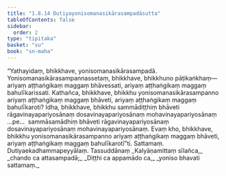 ```yaml
---
title: "1.8.14 Dutiyayonisomanasikārasampadāsutta"
tableOfContents: false
sidebar:
  order: 2
type: "tipitaka"
basket: "su"
book: "sn-maha"
---
```



<DynamicBreadcrumb />

<Division number="90" book="sn-maha">

<Paragraph number="195" book="sn-maha">
“Yathayidaṃ, bhikkhave, yonisomanasikārasampadā. Yonisomanasikārasampannassetaṃ, bhikkhave, bhikkhuno pāṭikaṅkhaṃ—  ariyaṃ aṭṭhaṅgikaṃ maggaṃ bhāvessati, ariyaṃ aṭṭhaṅgikaṃ maggaṃ bahulīkarissati. Kathañca, bhikkhave, bhikkhu yonisomanasikārasampanno ariyaṃ aṭṭhaṅgikaṃ maggaṃ bhāveti, ariyaṃ aṭṭhaṅgikaṃ maggaṃ bahulīkaroti? Idha, bhikkhave, bhikkhu sammādiṭṭhiṃ bhāveti rāgavinayapariyosānaṃ dosavinayapariyosānaṃ mohavinayapariyosānaṃ …pe…  sammāsamādhiṃ bhāveti rāgavinayapariyosānaṃ dosavinayapariyosānaṃ mohavinayapariyosānaṃ. Evaṃ kho, bhikkhave, bhikkhu yonisomanasikārasampanno ariyaṃ aṭṭhaṅgikaṃ maggaṃ bhāveti, ariyaṃ aṭṭhaṅgikaṃ maggaṃ bahulīkarotī”ti.

</Paragraph>
</Division>

<Paragraph number="196" type="center" book="sn-maha">
Sattamaṃ.



</Paragraph>

<Paragraph number="197" type="center" book="sn-maha">
Dutiyaekadhammapeyyālaṃ.



</Paragraph>

<Paragraph number="198" type="center" book="sn-maha">
Tassuddānaṃ


</Paragraph>

<Paragraph number="199" type="verses" book="sn-maha">
_Kalyāṇamittaṃ sīlañca,_  
_chando ca attasampadā;_  
_Diṭṭhi ca appamādo ca,_  
_yoniso bhavati sattamaṃ._
</Paragraph>